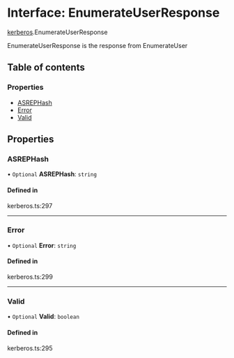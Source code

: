 # Interface: EnumerateUserResponse

[kerberos](/templates/protocols/javascript/modules/kerberos.md).EnumerateUserResponse

EnumerateUserResponse is the response from EnumerateUser

## Table of contents

### Properties

- [ASREPHash](/templates/protocols/javascript/modules/kerberos.EnumerateUserResponse.md#asrephash)
- [Error](/templates/protocols/javascript/modules/kerberos.EnumerateUserResponse.md#error)
- [Valid](/templates/protocols/javascript/modules/kerberos.EnumerateUserResponse.md#valid)

## Properties

### ASREPHash

• `Optional` **ASREPHash**: `string`

#### Defined in

kerberos.ts:297

___

### Error

• `Optional` **Error**: `string`

#### Defined in

kerberos.ts:299

___

### Valid

• `Optional` **Valid**: `boolean`

#### Defined in

kerberos.ts:295
